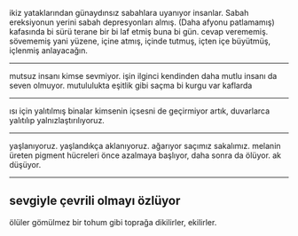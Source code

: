 ikiz yataklarından günaydınsız sabahlara uyanıyor insanlar.
Sabah ereksiyonun yerini sabah depresyonları almış. (Daha afyonu patlamamış) kafasında bi sürü terane
bir bi laf etmiş buna bi gün. cevap verememiş. sövememiş yani yüzene, içine atmış, içinde tutmuş, içten içe büyütmüş, içlenmiş anlayacağın.

---

mutsuz insanı kimse sevmiyor. işin ilginci kendinden daha mutlu insanı da seven olmuyor.
mutululukta eşitlik gibi saçma bi kurgu var kaflarda

---

ısı için yalıtılmış binalar kimsenin içsesni de geçirmiyor artık, duvarlarca yalıtılıp yalnızlaştırılıyoruz.

---

yaşlanıyoruz. yaşlandıkça aklanıyoruz. ağarıyor saçımız sakalımız.
melanin üreten pigment hücreleri önce azalmaya başlıyor, daha sonra da ölüyor. ak düşüyor.

---

sevgiyle çevrili olmayı özlüyor
----
ölüler gömülmez bir tohum gibi toprağa dikilirler, ekilirler.
